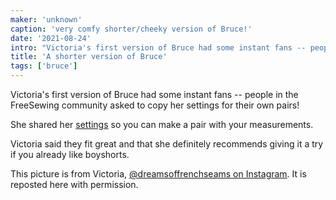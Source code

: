 ```yaml
---
maker: 'unknown'
caption: 'very comfy shorter/cheeky version of Bruce!'
date: '2021-08-24'
intro: "Victoria's first version of Bruce had some instant fans -- people in the FreeSewing community asked to copy her settings for their own pairs!"
title: 'A shorter version of Bruce'
tags: ['bruce']
---
```


<!-- truncate -->

Victoria's first version of Bruce had some instant fans -- people in the FreeSewing community asked to copy her settings for their own pairs!

She shared her [settings](https://freesewing.org/patterns/fjhan/) so you can make a pair with your measurements.

Victoria said they fit great and that she definitely recommends giving it a try if you already like boyshorts.

<Note>

This picture is from Victoria, [@dreamsoffrenchseams on Instagram](https://www.instagram.com/dreamsoffrenchseams/). It is reposted here with permission.

</Note>
